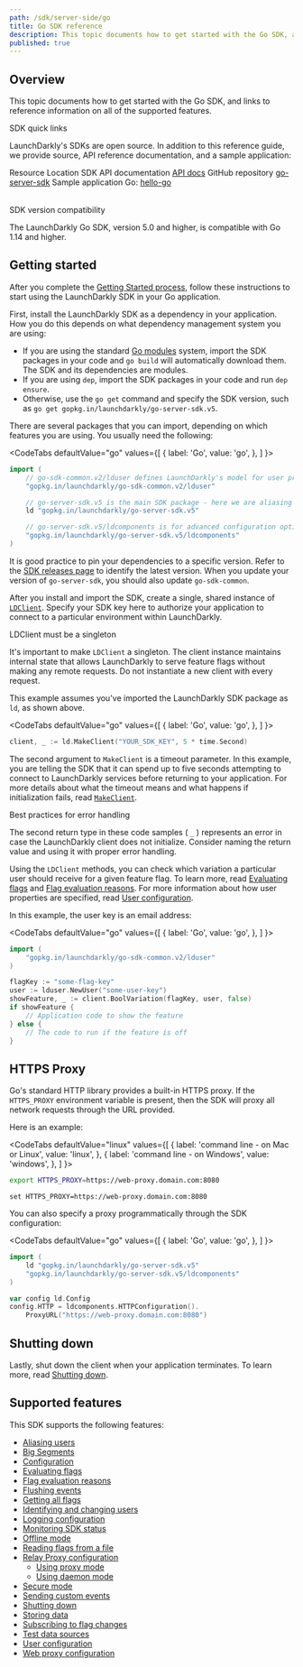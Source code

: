 ```yaml
---
path: /sdk/server-side/go
title: Go SDK reference
description: This topic documents how to get started with the Go SDK, and links to reference information on all of the supported features.
published: true
---
```


## Overview

This topic documents how to get started with the Go SDK, and links to reference information on all of the supported features.

<Callout intent="primary">
<CalloutTitle>SDK quick links</CalloutTitle>
<CalloutDescription>

LaunchDarkly's SDKs are open source. In addition to this reference guide, we provide source, API reference documentation, and a sample application:

<Table>
  <TableHeader>
    <TableHeadCell>Resource</TableHeadCell>
    <TableHeadCell>Location</TableHeadCell>
  </TableHeader>
  <TableBody>
    <TableRow>
      <TableCell>SDK API documentation</TableCell>
      <TableCell><a href="https://pkg.go.dev/gopkg.in/launchdarkly/go-server-sdk.v5">API docs</a></TableCell>
    </TableRow>
    <TableRow>
      <TableCell>GitHub repository</TableCell>
      <TableCell><a href="https://github.com/launchdarkly/go-server-sdk">go-server-sdk</a></TableCell>
    </TableRow>
    <TableRow>
      <TableCell>Sample application</TableCell>
      <TableCell>Go: <a href="https://github.com/launchdarkly/hello-go">hello-go</a></TableCell>
    </TableRow>
  </TableBody>
</Table>

</CalloutDescription>
</Callout>

<Callout intent="info">
<CalloutTitle>SDK version compatibility</CalloutTitle>
<CalloutDescription>

The LaunchDarkly Go SDK, version 5.0 and higher, is compatible with Go 1.14 and higher.

</CalloutDescription>
</Callout>

## Getting started

After you complete the [Getting Started process](/home/getting-started), follow these instructions to start using the LaunchDarkly SDK in your Go application.

First, install the LaunchDarkly SDK as a dependency in your application. How you do this depends on what dependency management system you are using:

* If you are using the standard [Go modules](https://github.com/golang/go/wiki/Modules) system, import the SDK packages in your code and `go build` will automatically download them. The SDK and its dependencies are modules.
* If you are using `dep`, import the SDK packages in your code and run `dep ensure`.
* Otherwise, use the `go get` command and specify the SDK version, such as `go get gopkg.in/launchdarkly/go-server-sdk.v5`.

There are several packages that you can import, depending on which features you are using. You usually need the following:

<CodeTabs
  defaultValue="go"
  values={[
    { label: 'Go', value: 'go', },
  ]
}>
<CodeTabItem value="go">

```go
import (
    // go-sdk-common.v2/lduser defines LaunchDarkly's model for user properties
    "gopkg.in/launchdarkly/go-sdk-common.v2/lduser"

    // go-server-sdk.v5 is the main SDK package - here we are aliasing it to "ld"
    ld "gopkg.in/launchdarkly/go-server-sdk.v5"

    // go-server-sdk.v5/ldcomponents is for advanced configuration options
    "gopkg.in/launchdarkly/go-server-sdk.v5/ldcomponents"
)
```

</CodeTabItem>
</CodeTabs>

It is good practice to pin your dependencies to a specific version. Refer to the [SDK releases page](https://github.com/launchdarkly/go-server-sdk/releases) to identify the latest version. When you update your version of `go-server-sdk`, you should also update `go-sdk-common`.

After you install and import the SDK, create a single, shared instance of [`LDClient`](https://pkg.go.dev/gopkg.in/launchdarkly/go-server-sdk.v5#LDClient). Specify your SDK key here to authorize your application to connect to a particular environment within LaunchDarkly.

<Callout intent="alert">
<CalloutTitle>LDClient must be a singleton</CalloutTitle>
<CalloutDescription>

It's important to make `LDClient` a singleton. The client instance maintains internal state that allows LaunchDarkly to serve feature flags without making any remote requests. Do not instantiate a new client with every request.

</CalloutDescription>
</Callout>

This example assumes you've imported the LaunchDarkly SDK package as `ld`, as shown above.

<CodeTabs
  defaultValue="go"
  values={[
    { label: 'Go', value: 'go', },
  ]
}>
<CodeTabItem value="go">

```go
client, _ := ld.MakeClient("YOUR_SDK_KEY", 5 * time.Second)
```

</CodeTabItem>
</CodeTabs>

The second argument to `MakeClient` is a timeout parameter. In this example, you are telling the SDK that it can spend up to five seconds attempting to connect to LaunchDarkly services before returning to your application. For more details about what the timeout means and what happens if initialization fails, read [`MakeClient`](https://pkg.go.dev/gopkg.in/launchdarkly/go-server-sdk.v5#MakeClient).

<Callout intent="info">
<CalloutTitle>Best practices for error handling</CalloutTitle>
<CalloutDescription>

The second return type in these code samples ( `_` ) represents an error in case the LaunchDarkly client does not initialize. Consider naming the return value and using it with proper error handling.

</CalloutDescription>
</Callout>

Using the `LDClient` methods, you can check which variation a particular user should receive for a given feature flag. To learn more, read [Evaluating flags](/sdk/features/evaluating) and [Flag evaluation reasons](/sdk/features/evaluation-reasons). For more information about how user properties are specified, read [User configuration](/sdk/features/user-config).

In this example, the user key is an email address:

<CodeTabs
  defaultValue="go"
  values={[
    { label: 'Go', value: 'go', },
  ]
}>
<CodeTabItem value="go">

```go
import (
    "gopkg.in/launchdarkly/go-sdk-common.v2/lduser"
)

flagKey := "some-flag-key"
user := lduser.NewUser("some-user-key")
showFeature, _ := client.BoolVariation(flagKey, user, false)
if showFeature {
    // Application code to show the feature
} else {
    // The code to run if the feature is off
}
```

</CodeTabItem>
</CodeTabs>

## HTTPS Proxy

Go's standard HTTP library provides a built-in HTTPS proxy. If the `HTTPS_PROXY` environment variable is present, then the SDK will proxy all network requests through the URL provided.

Here is an example:

<CodeTabs
  defaultValue="linux"
  values={[
    { label: 'command line - on Mac or Linux', value: 'linux', },
    { label: 'command line - on Windows', value: 'windows', },
  ]
}>
<CodeTabItem value="linux">

```bash
export HTTPS_PROXY=https://web-proxy.domain.com:8080
```

</CodeTabItem>
<CodeTabItem value="windows">

```
set HTTPS_PROXY=https://web-proxy.domain.com:8080
```

</CodeTabItem>
</CodeTabs>

You can also specify a proxy programmatically through the SDK configuration:

<CodeTabs
  defaultValue="go"
  values={[
    { label: 'Go', value: 'go', },
  ]
}>
<CodeTabItem value="go">

```go
import (
    ld "gopkg.in/launchdarkly/go-server-sdk.v5"
    "gopkg.in/launchdarkly/go-server-sdk.v5/ldcomponents"
)

var config ld.Config
config.HTTP = ldcomponents.HTTPConfiguration().
    ProxyURL("https://web-proxy.domain.com:8080")
```

</CodeTabItem>
</CodeTabs>

## Shutting down

Lastly, shut down the client when your application terminates. To learn more, read [Shutting down](/sdk/features/shutdown#go).

## Supported features

This SDK supports the following features:

* [Aliasing users](/sdk/features/aliasing-users#go)
* [Big Segments](/sdk/features/big-segments#go)
* [Configuration](/sdk/features/config#go)
* [Evaluating flags](/sdk/features/evaluating#go)
* [Flag evaluation reasons](/sdk/features/evaluation-reasons#go)
* [Flushing events](/sdk/features/flush#go)
* [Getting all flags](/sdk/features/all-flags#go)
* [Identifying and changing users](/sdk/features/identify#go)
* [Logging configuration](/sdk/features/logging#go)
* [Monitoring SDK status](/sdk/features/monitoring#go)
* [Offline mode](/sdk/features/offline-mode#go)
* [Reading flags from a file](/sdk/features/flags-from-files#go)
* [Relay Proxy configuration](/sdk/features/relay-proxy-configuration)
  * [Using proxy mode](/sdk/features/relay-proxy-configuration/proxy-mode#go)
  * [Using daemon mode](/sdk/features/relay-proxy-configuration/daemon-mode#go)
* [Secure mode](/sdk/features/secure-mode#go)
* [Sending custom events](/sdk/features/events#go)
* [Shutting down](/sdk/features/shutdown#go)
* [Storing data](/sdk/features/storing-data#go)
* [Subscribing to flag changes](/sdk/features/flag-changes#go)
* [Test data sources](/sdk/features/test-data-sources#go)
* [User configuration](/sdk/features/user-config#go)
* [Web proxy configuration](/sdk/features/web-proxy#go)

